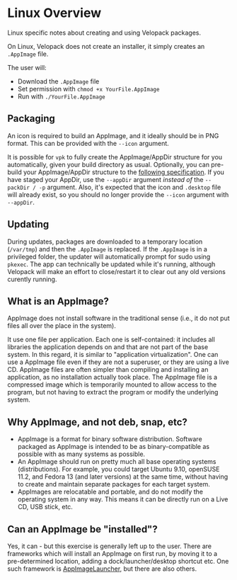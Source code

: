 # Linux Overview

<AppliesTo nix />
Linux specific notes about creating and using Velopack packages.

On Linux, Velopack does not create an installer, it simply creates an `.AppImage` file. 

The user will:

- Download the `.AppImage` file
- Set permission with `chmod +x YourFile.AppImage`
- Run with `./YourFile.AppImage`

## Packaging

An icon is required to build an AppImage, and it ideally should be in PNG format. This can be provided with the `--icon` argument.

It is possible for `vpk` to fully create the AppImage/AppDir structure for you automatically, given your build directory as usual. 
Optionally, you can pre-build your AppImage/AppDir structure to the [following specification](https://github.com/AppImage/AppImageKit/wiki/AppDir).
If you have staged your AppDir, use the `--appDir` argument _instead of_ the `--packDir / -p` argument. 
Also, it's expected that the icon and `.desktop` file will already exist, so you should no longer provide the `--icon` argument with `--appDir`.

## Updating

During updates, packages are downloaded to a temporary location (`/var/tmp`) and then the `.AppImage` is replaced. 
If the `.AppImage` is in a privileged folder, the updater will automatically prompt for sudo using `pkexec`.
The app can technically be updated while it's running, although Velopack will make an effort to close/restart it to clear out any old versions curently running.

## What is an AppImage?

AppImage does not install software in the traditional sense (i.e., it do not put files all over the place in the system).

It use one file per application. Each one is self-contained: it includes all libraries the application depends on and that are not part of the base system. 
In this regard, it is similar to "application virtualization". 
One can use a AppImage file even if they are not a superuser, or they are using a live CD. 
AppImage files are often simpler than compiling and installing an application, as no installation actually took place. 
The AppImage file is a compressed image which is temporarily mounted to allow access to the program, but not having to extract the program or modify the underlying system.

## Why AppImage, and not deb, snap, etc?

- AppImage is a format for binary software distribution. Software packaged as AppImage is intended to be as binary-compatible as possible with as many systems as possible. 
- An AppImage should run on pretty much all base operating systems (distributions). For example, you could target Ubuntu 9.10, openSUSE 11.2, and Fedora 13 (and later versions) at the same time, without having to create and maintain separate packages for each target system.
- AppImages are relocatable and portable, and do not modify the operating system in any way. This means it can be directly run on a Live CD, USB stick, etc. 

## Can an AppImage be "installed"?

Yes, it can - but this exercise is generally left up to the user. There are frameworks which will install an AppImage on first run, by moving it to a pre-determined location, adding a dock/launcher/desktop shortcut etc. 
One such framework is [AppImageLauncher](https://github.com/TheAssassin/AppImageLauncher), but there are also others.
